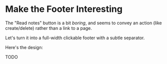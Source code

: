 # Make the Footer Interesting

The "Read notes" button is a bit _boring_, and seems to convey an action (like create/delete) rather than a link to a page.

Let's turn it into a full-width clickable footer with a subtle separator.

Here's the design:

<callout-warning>TODO</callout-warning>
